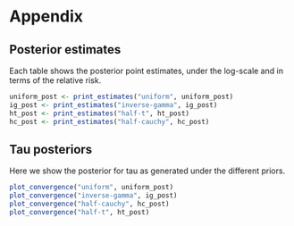 # Appendix

## Posterior estimates

Each table shows the posterior point estimates, under the log-scale and in 
terms of the relative risk.

```r
uniform_post <- print_estimates("uniform", uniform_post)
ig_post <- print_estimates("inverse-gamma", ig_post)
ht_post <- print_estimates("half-t", ht_post)
hc_post <- print_estimates("half-cauchy", hc_post)
```

## Tau posteriors

Here we show the posterior for tau as generated under the different priors.

```r
plot_convergence("uniform", uniform_post)
plot_convergence("inverse-gamma", ig_post)
plot_convergence("half-cauchy", hc_post)
plot_convergence("half-t", ht_post)
```